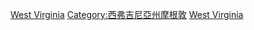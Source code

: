 {{Cat main}}
{{Commons category|West Virginia University}}

[[Category:贈地大學|West Virginia]]
[[Category:西弗吉尼亞州摩根敦|Category:西弗吉尼亞州摩根敦]]
[[Category:西弗吉尼亞州大學|West Virginia]]